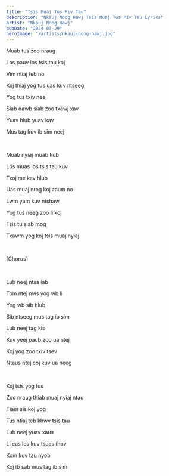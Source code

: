 ```yaml
---
title: "Tsis Muaj Tus Piv Tau"
description: "Nkauj Noog Hawj Tsis Muaj Tus Piv Tau Lyrics"
artist: "Nkauj Noog Hawj"
pubDate: "2024-03-29"
heroImage: "/artists/nkauj-noog-hawj.jpg"
---
```


Muab tus zoo nraug

Los pauv los tsis tau koj

Vim ntiaj teb no

Koj thiaj yog tus uas kuv ntseeg

Yog tus txiv neej

Siab dawb siab zoo txawj xav

Yuav hlub yuav kav

Mus tag kuv ib sim neej

<br />

Muab nyiaj muab kub

Los muas los tsis tau kuv

Txoj me kev hlub

Uas muaj nrog koj zaum no

Lwm yam kuv ntshaw

Yog tus neeg zoo li koj

Tsis tu siab mog

Txawm yog koj tsis muaj nyiaj

<br />

[Chorus]

<br />

Lub neej ntsa iab

Tom ntej nws yog wb li

Yog wb sib hlub

Sib ntseeg mus tag ib sim

Lub neej tag kis

Kuv yeej paub zoo ua ntej

Koj yog zoo txiv tsev

Ntaus ntej coj kuv ua neeg

<br />

Koj tsis yog tus

Zoo nraug thiab muaj nyiaj ntau

Tiam sis koj yog

Tus ntiaj teb khwv tsis tau

Lub neej yuav xaus

Li cas los kuv tsuas thov

Kom kuv tau nyob

Koj ib sab mus tag ib sim
